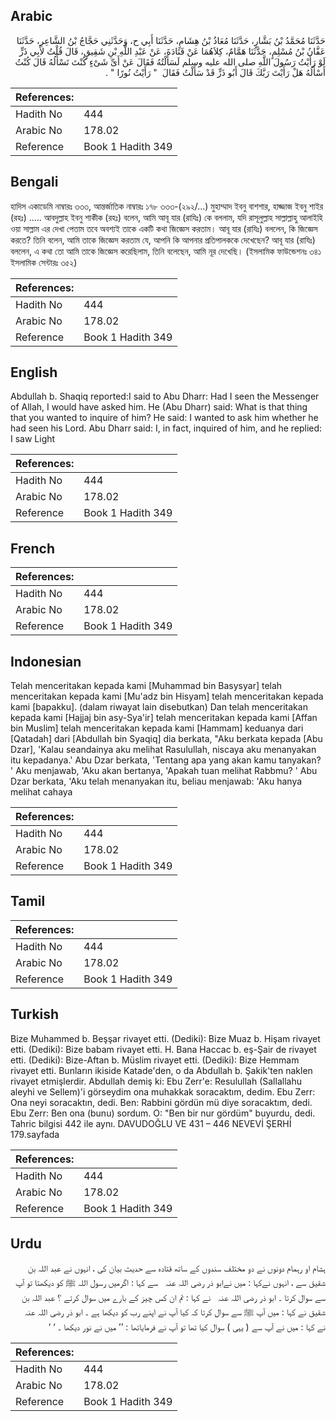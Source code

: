 ## Arabic


<div dir="rtl" lang="ar" style={{fontSize:'larger',backgroundColor:'#f8f9fa',padding:20}}>
حَدَّثَنَا مُحَمَّدُ بْنُ بَشَّارٍ، حَدَّثَنَا مُعَاذُ بْنُ هِشَامٍ، حَدَّثَنَا أَبِي ح، وَحَدَّثَنِي حَجَّاجُ بْنُ الشَّاعِرِ، حَدَّثَنَا عَفَّانُ بْنُ مُسْلِمٍ، حَدَّثَنَا هَمَّامٌ، كِلاَهُمَا عَنْ قَتَادَةَ، عَنْ عَبْدِ اللَّهِ بْنِ شَقِيقٍ، قَالَ قُلْتُ لأَبِي ذَرٍّ لَوْ رَأَيْتُ رَسُولَ اللَّهِ صلى الله عليه وسلم لَسَأَلْتُهُ فَقَالَ عَنْ أَىِّ شَىْءٍ كُنْتَ تَسْأَلُهُ قَالَ كُنْتُ أَسْأَلُهُ هَلْ رَأَيْتَ رَبَّكَ قَالَ أَبُو ذَرٍّ قَدْ سَأَلْتُ فَقَالَ ‏ "‏ رَأَيْتُ نُورًا ‏"‏ ‏.‏
</div>
<div style={{backgroundColor:'#f8f9fa',padding:20, marginBottom: 10}}><table> <thead> <tr> <th>References:</th> <th></th> </tr> </thead> <tbody><tr><td>Hadith No</td><td>444</td></tr><tr><td>Arabic No</td><td>178.02</td></tr><tr><td>Reference</td><td>Book 1 Hadith 349</td></tr></tbody></table></div>

## Bengali


<div dir="ltr" lang="bn" style={{fontSize:'larger',backgroundColor:'#f8f9fa',padding:20}}>
হাদিস একাডেমি নাম্বারঃ ৩৩৩, আন্তর্জাতিক নাম্বারঃ ১৭৮ ৩৩৩-(২৯২/...) মুহাম্মাদ ইবনু বাশশার, হাজ্জাজ ইবনু শাইর (রহঃ) ..... আবদুল্লাহ ইবনু শাকীক (রহঃ) বলেন, আমি আবূ যার (রাযিঃ) কে বললাম, যদি রাসূলুল্লাহ সাল্লাল্লাহু আলাইহি ওয়া সাল্লাম এর দেখা পেতাম তবে অবশ্যই তাকে একটি কথা জিজ্ঞেস করতাম। আবূ যার (রাযিঃ) বললেন, কি জিজ্ঞেস করতে? তিনি বলেন, আমি তাকে জিজ্ঞেস করতাম যে, আপনি কি আপনার প্রতিপালককে দেখেছেন? আবূ যার (রাযিঃ) বললেন, এ কথা তো আমি তাকে জিজ্ঞেস করেছিলাম, তিনি বলেছেন, আমি নূর দেখেছি। (ইসলামিক ফাউন্ডেশনঃ ৩৪১ ইসলামিক সেন্টারঃ ৩৫২)
</div>
<div style={{backgroundColor:'#f8f9fa',padding:20, marginBottom: 10}}><table> <thead> <tr> <th>References:</th> <th></th> </tr> </thead> <tbody><tr><td>Hadith No</td><td>444</td></tr><tr><td>Arabic No</td><td>178.02</td></tr><tr><td>Reference</td><td>Book 1 Hadith 349</td></tr></tbody></table></div>

## English


<div dir="ltr" lang="en" style={{fontSize:'larger',backgroundColor:'#f8f9fa',padding:20}}>
Abdullah b. Shaqiq reported:I said to Abu Dharr: Had I seen the Messenger of Allah, I would have asked him. He (Abu Dharr) said: What is that thing that you wanted to inquire of him? He said: I wanted to ask him whether he had seen his Lord. Abu Dharr said: I, in fact, inquired of him, and he replied: I saw Light
</div>
<div style={{backgroundColor:'#f8f9fa',padding:20, marginBottom: 10}}><table> <thead> <tr> <th>References:</th> <th></th> </tr> </thead> <tbody><tr><td>Hadith No</td><td>444</td></tr><tr><td>Arabic No</td><td>178.02</td></tr><tr><td>Reference</td><td>Book 1 Hadith 349</td></tr></tbody></table></div>

## French


<div dir="ltr" lang="fr" style={{fontSize:'larger',backgroundColor:'#f8f9fa',padding:20}}>

</div>
<div style={{backgroundColor:'#f8f9fa',padding:20, marginBottom: 10}}><table> <thead> <tr> <th>References:</th> <th></th> </tr> </thead> <tbody><tr><td>Hadith No</td><td>444</td></tr><tr><td>Arabic No</td><td>178.02</td></tr><tr><td>Reference</td><td>Book 1 Hadith 349</td></tr></tbody></table></div>

## Indonesian


<div dir="ltr" lang="id" style={{fontSize:'larger',backgroundColor:'#f8f9fa',padding:20}}>
Telah menceritakan kepada kami [Muhammad bin Basysyar] telah menceritakan kepada kami [Mu'adz bin Hisyam] telah menceritakan kepada kami [bapakku]. (dalam riwayat lain disebutkan) Dan telah menceritakan kepada kami [Hajjaj bin asy-Sya'ir] telah menceritakan kepada kami [Affan bin Muslim] telah menceritakan kepada kami [Hammam] keduanya dari [Qatadah] dari [Abdullah bin Syaqiq] dia berkata, "Aku berkata kepada [Abu Dzar], 'Kalau seandainya aku melihat Rasulullah, niscaya aku menanyakan itu kepadanya.' Abu Dzar berkata, 'Tentang apa yang akan kamu tanyakan? ' Aku menjawab, 'Aku akan bertanya, 'Apakah tuan melihat Rabbmu? ' Abu Dzar berkata, 'Aku telah menanyakan itu, beliau menjawab: 'Aku hanya melihat cahaya
</div>
<div style={{backgroundColor:'#f8f9fa',padding:20, marginBottom: 10}}><table> <thead> <tr> <th>References:</th> <th></th> </tr> </thead> <tbody><tr><td>Hadith No</td><td>444</td></tr><tr><td>Arabic No</td><td>178.02</td></tr><tr><td>Reference</td><td>Book 1 Hadith 349</td></tr></tbody></table></div>

## Tamil


<div dir="ltr" lang="ta" style={{fontSize:'larger',backgroundColor:'#f8f9fa',padding:20}}>

</div>
<div style={{backgroundColor:'#f8f9fa',padding:20, marginBottom: 10}}><table> <thead> <tr> <th>References:</th> <th></th> </tr> </thead> <tbody><tr><td>Hadith No</td><td>444</td></tr><tr><td>Arabic No</td><td>178.02</td></tr><tr><td>Reference</td><td>Book 1 Hadith 349</td></tr></tbody></table></div>

## Turkish


<div dir="ltr" lang="tr" style={{fontSize:'larger',backgroundColor:'#f8f9fa',padding:20}}>
Bize Muhammed b. Beşşar rivayet etti. (Dediki): Bize Muaz b. Hişam rivayet etti. (Dediki): Bize babam rivayet etti. H. Bana Haccac b. eş-Şair de rivayet etti. (Dediki): Bize-Aftan b. Müslim rivayet etti. (Dediki): Bize Hemmam rivayet etti. Bunların ikiside Katade'den, o da Abdullah b. Şakik'ten naklen rivayet etmişlerdir. Abdullah demiş ki: Ebu Zerr'e: Resulullah (Sallallahu aleyhi ve Sellem)'i görseydim ona muhakkak soracaktım, dedim. Ebu Zerr: Ona neyi soracaktın, dedi. Ben: Rabbini gördün mü diye soracaktım, dedi. Ebu Zerr: Ben ona (bunu) sordum. O: "Ben bir nur gördüm" buyurdu, dedi. Tahric bilgisi 442 ile aynı. DAVUDOĞLU VE 431 – 446 NEVEVİ ŞERHİ 179.sayfada
</div>
<div style={{backgroundColor:'#f8f9fa',padding:20, marginBottom: 10}}><table> <thead> <tr> <th>References:</th> <th></th> </tr> </thead> <tbody><tr><td>Hadith No</td><td>444</td></tr><tr><td>Arabic No</td><td>178.02</td></tr><tr><td>Reference</td><td>Book 1 Hadith 349</td></tr></tbody></table></div>

## Urdu


<div dir="rtl" lang="ur" style={{fontSize:'larger',backgroundColor:'#f8f9fa',padding:20}}>
ہشام او رہمام دونوں نے دو مختلف سندوں کے ساتھ قتادہ سے حدیث بیان کی ، انہوں نے عبد اللہ بن شقیق سے ، انہوں نےکہا : میں نےابو ذر ‌رضی ‌اللہ ‌عنہ ‌ ‌ سے کہا : اگرمیں رسول اللہ ﷺ کو دیکھتا تو آپ سے سوال کرتا ۔ ابو ذر ‌رضی ‌اللہ ‌عنہ ‌ ‌ نے کہا : تم ان کس چیز کے بارے میں سوال کرتے ؟ عبد اللہ بن شقیق نے کہا : میں آپ ﷺ سے سوال کرتا کہ کیا آپ نے اپنے رب کو دیکھا ہے ۔ ابو ذر ‌رضی ‌اللہ ‌عنہ ‌ ‌ نے کہا : میں نے آپ سے ( یہی ) سوال کیا تھا تو آپ نے فرمایاتھا : ’’ میں نے نور دیکھا ۔ ‘ ‘
</div>
<div style={{backgroundColor:'#f8f9fa',padding:20, marginBottom: 10}}><table> <thead> <tr> <th>References:</th> <th></th> </tr> </thead> <tbody><tr><td>Hadith No</td><td>444</td></tr><tr><td>Arabic No</td><td>178.02</td></tr><tr><td>Reference</td><td>Book 1 Hadith 349</td></tr></tbody></table></div>
